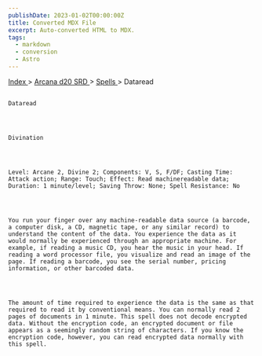 ```yaml
---
publishDate: 2023-01-02T00:00:00Z
title: Converted MDX File
excerpt: Auto-converted HTML to MDX.
tags:
  - markdown
  - conversion
  - Astro
---
```







[
      Index
     ](-index)
     >
     [
      Arcana d20 SRD
     ](arcana-d20-srd-index)
     >
     [
      Spells
     ](arcana-d20-srd-spells-index)
     > Dataread
    




## 
    Dataread
   



    Divination
   



    Level: Arcane 2, Divine 2; Components: V, S, F/DF; Casting Time: Attack action; Range: Touch; Effect: Read machinereadable data; Duration: 1 minute/level; Saving Throw: None; Spell Resistance: No
   



    You run your finger over any machine-readable data source (a barcode, a computer disk, a CD, magnetic tape, or any similar record) to understand the content of the data. You experience the data as it would normally be experienced through an appropriate machine. For example, if reading a music CD, you hear the music in your head. If reading a word processor file, you visualize and read an image of the page. If reading a barcode, you see the serial number, pricing information, or other barcoded data.
   



    The amount of time required to experience the data is the same as that required to read it by conventional means. You can normally read 2 pages of documents in 1 minute. This spell does not decode encrypted data. Without the encryption code, an encrypted document or file appears as a seemingly random string of characters. If you know the encryption code, however, you can read encrypted data normally with this spell.
   





